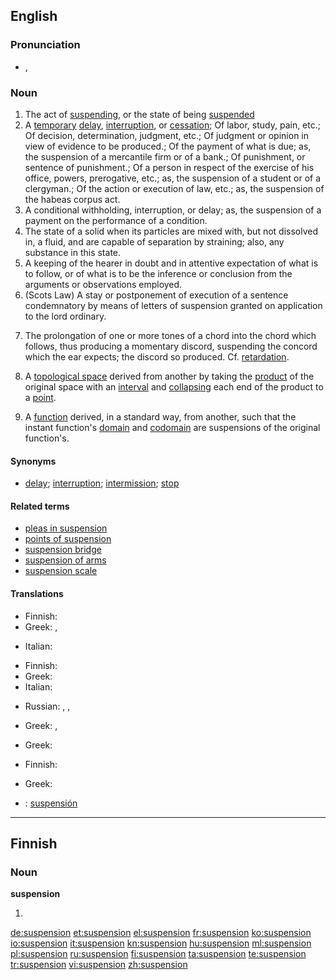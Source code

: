 ==English==

===Pronunciation===
* {{IPA|/səˈspɛnʃən/}}, {{SAMPA|/s@"spEnS@n/}}

===Noun===
{{en-noun}}

# The act of [[suspending]], or the state of being [[suspended]]
# A [[temporary]] [[delay]], [[interruption]], or [[cessation]]; Of labor, study, pain, etc.; Of decision, determination, judgment, etc.; Of judgment or opinion in view of evidence to be produced.; Of the payment of what is due; as, the suspension of a mercantile firm or of a bank.; Of punishment, or sentence of punishment.; Of a person in respect of the exercise of his office, powers, prerogative, etc.; as, the suspension of a student or of a clergyman.; Of the action or execution of law, etc.; as, the suspension of the habeas corpus act.
# A conditional withholding, interruption, or delay; as, the suspension of a payment on the performance of a condition.
# The state of a solid when its particles are mixed with, but not dissolved in, a fluid, and are capable of separation  by straining; also, any substance in this state.
# A keeping of the hearer in doubt and in attentive expectation of what is to follow, or of what is to be the inference or conclusion from the arguments or observations employed.
# (Scots Law) A stay or postponement of execution of a sentence condemnatory by means of letters of suspension granted on application to the lord ordinary.
# {{music}} The prolongation of one or more tones of a chord into the chord which follows, thus producing a momentary discord, suspending the concord which the ear expects; the discord so produced. Cf. [[retardation]].
#{{topology}} A [[topological space]] derived from another by taking the [[product]] of the original space with an [[interval]] and [[collapse|collapsing]] each end of the product to a [[point]].
#{{topology}} A [[function]] derived, in a standard way, from another, such that the instant function's [[domain]] and [[codomain]] are suspensions of the original function's.

====Synonyms====
* [[delay]]; [[interruption]]; [[intermission]]; [[stop]]

====Related terms====
*[[pleas in suspension]]
*[[points of suspension]]
*[[suspension bridge]]
*[[suspension of arms]]
*[[suspension scale]]

====Translations====
{{trans-top|act of suspending, or the state of being suspended}}
* Finnish: {{t-|fi|keskeytys}}
* Greek: {{t|el|ανάρτηση|f|tr=anártisi|sc=Grek}},  {{t|el|κρέμασμα|n|tr=krémasma|sc=Grek}}
{{trans-mid}}
* Italian: {{t+|it|sospensione}}
{{trans-bottom}}

{{trans-top|a temporary delay, interruption, or cessation}}
* Finnish: {{t-|fi|keskeytys}}
* Greek: {{t|el|διαθεσιμότητα|f|tr=diathesimótita|sc=Grek}}
* Italian: {{t+|it|sospensione}}
{{trans-mid}}
* Russian: {{t|ru|приостановление|n|tr=priostanovlénije|sc=Cyrl}},  {{t|ru|приостановка|n|tr=priostanóvka|sc=Cyrl}},  {{t|ru|прекращение|n|tr=prekraščénije|sc=Cyrl}}
{{trans-bottom}}

{{trans-top|a conditional withholding, interruption, or delay; as, the suspension of a payment on the performance of a condition}}
* Greek: {{t|el|αναβολή|f|tr=anavolí|sc=Grek}},  {{t|el|αναστολή|f|tr=anastolí|sc=Grek}}
{{trans-mid}}
{{trans-bottom}}

{{trans-top|the state of a solid when its particles are mixed with, but not dissolved in, a fluid, and are capable of separation by straining}}
* Greek: {{t|el|αιώρημα|n|tr=aiórima|sc=Grek}}
{{trans-mid}}
{{trans-bottom}}

{{trans-top|a keeping of the hearer in doubt and in attentive expectation of what is to follow}}
* Finnish: {{t-|fi|jännitys}}
{{trans-mid}}
{{trans-bottom}}

{{trans-top|a stay or postponement of execution of a sentence condemnatory}}
* Greek: {{t|el|εκκρεμότητα|f|tr=ekkremótita|sc=Grek}}
{{trans-mid}}
{{trans-bottom}}

{{trans-top|the prolongation of one or more tones of a chord into the chord which follows}}
{{trans-mid}}
{{trans-bottom}}

{{checktrans-top}}
*{{ttbc|Spanish}}: [[suspensión]]
{{checktrans-bottom}}

----

==Finnish==

===Noun===
'''suspension'''

# {{fi-form of|type=noun|case=genitive|pl=singular|[[suspensio]]}}

[[de:suspension]]
[[et:suspension]]
[[el:suspension]]
[[fr:suspension]]
[[ko:suspension]]
[[io:suspension]]
[[it:suspension]]
[[kn:suspension]]
[[hu:suspension]]
[[ml:suspension]]
[[pl:suspension]]
[[ru:suspension]]
[[fi:suspension]]
[[ta:suspension]]
[[te:suspension]]
[[tr:suspension]]
[[vi:suspension]]
[[zh:suspension]]